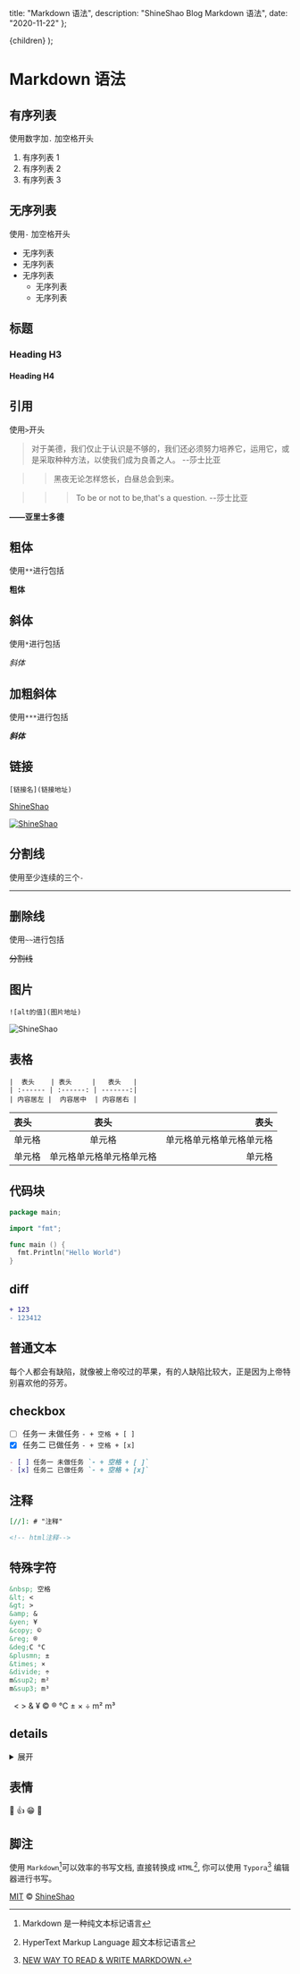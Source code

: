 
  title: "Markdown 语法",
  description: "ShineShao Blog Markdown 语法",
  date: "2020-11-22"
};

  <MDXContent meta={meta}>{children}</MDXContent>
);

# Markdown 语法

## 有序列表

使用数字加`.` 加空格开头

1. 有序列表 1
2. 有序列表 2
3. 有序列表 3

## 无序列表

使用`-` 加空格开头

- 无序列表
- 无序列表
- 无序列表
  - 无序列表
  - 无序列表

## 标题

### Heading H3

#### Heading H4

## 引用

使用`>`开头

> 对于美德，我们仅止于认识是不够的，我们还必须努力培养它，运用它，或是采取种种方法，以使我们成为良善之人。 --莎士比亚

> > 黑夜无论怎样悠长，白昼总会到来。

> > > To be or not to be,that's a question. --莎士比亚

**——亚里士多德**

## 粗体

使用`**`进行包括

**粗体**

## 斜体

使用`*`进行包括

_斜体_

## 加粗斜体

使用`***`进行包括

**_斜体_**

## 链接

`[链接名](链接地址)`

[ShineShao](https://github.com/freeshineit)

[![ShineShao](https://avatars2.githubusercontent.com/u/16034259?s=460&u=7caff2589de5d263f44675662d8f1a5b91a1d706&v=4)](https://github.com/freeshineit)

## 分割线

使用至少连续的三个`-`

---

## 删除线

使用`~~`进行包括

~~分割线~~

## 图片

`![alt的值](图片地址)`

![ShineShao](https://avatars2.githubusercontent.com/u/16034259?s=460&u=7caff2589de5d263f44675662d8f1a5b91a1d706&v=4)

## 表格

```
|  表头    | 表头     |   表头   |
| :------ | :------: | -------:|
| 内容居左 |  内容居中  | 内容居右 |

```

| 表头   |           表头           |                     表头 |
| :----- | :----------------------: | -----------------------: |
| 单元格 |          单元格          | 单元格单元格单元格单元格 |
| 单元格 | 单元格单元格单元格单元格 |                   单元格 |

## 代码块

```go
package main;

import "fmt";

func main () {
  fmt.Println("Hello World")
}
```

## diff

```diff
+ 123
- 123412
```

## 普通文本

每个人都会有缺陷，就像被上帝咬过的苹果，有的人缺陷比较大，正是因为上帝特别喜欢他的芬芳。

## checkbox

- [ ] 任务一 未做任务 `- + 空格 + [ ]`
- [x] 任务二 已做任务 `- + 空格 + [x]`

```markdown
- [ ] 任务一 未做任务 `- + 空格 + [ ]`
- [x] 任务二 已做任务 `- + 空格 + [x]`
```

## 注释

```markdown
[//]: # "注释"

<!-- html注释-->
```

[//]: # "注释"

<!-- html注释-->

## 特殊字符

```markdown
&nbsp; 空格
&lt; <
&gt; >
&amp; &
&yen; ¥
&copy; ©
&reg; ®
&deg;C °C
&plusmn; ±
&times; ×
&divide; ÷
m&sup2; m²
m&sup3; m³
```

&nbsp;
&lt;
&gt;
&amp;
&yen;
&copy;
&reg;
&deg;C
&plusmn;
&times;
&divide;
m&sup2;
m&sup3;

## details

<details>
  <summary>展开</summary>
  Something small enough to escape casual notice.
</details>

## 表情

🐶 👍
😁 🔕

## 脚注

使用 `Markdown`[^1]可以效率的书写文档, 直接转换成 `HTML`[^2], 你可以使用 `Typora`[^t] 编辑器进行书写。

[^1]: Markdown 是一种纯文本标记语言
[^2]: HyperText Markup Language 超文本标记语言
[^t]: [NEW WAY TO READ & WRITE MARKDOWN.](https://www.baidu.com)

[MIT](LICENSE) © [ShineShao](https://wooorm.com)
